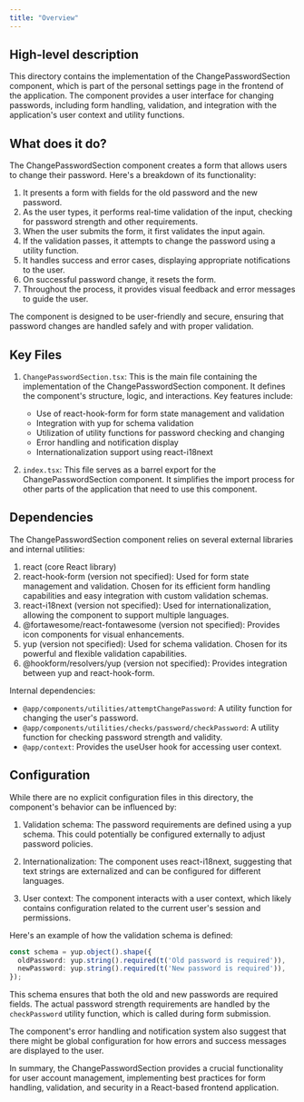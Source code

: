 ```yaml
---
title: "Overview"
---
```


## High-level description
This directory contains the implementation of the ChangePasswordSection component, which is part of the personal settings page in the frontend of the application. The component provides a user interface for changing passwords, including form handling, validation, and integration with the application's user context and utility functions.

## What does it do?
The ChangePasswordSection component creates a form that allows users to change their password. Here's a breakdown of its functionality:

1. It presents a form with fields for the old password and the new password.
2. As the user types, it performs real-time validation of the input, checking for password strength and other requirements.
3. When the user submits the form, it first validates the input again.
4. If the validation passes, it attempts to change the password using a utility function.
5. It handles success and error cases, displaying appropriate notifications to the user.
6. On successful password change, it resets the form.
7. Throughout the process, it provides visual feedback and error messages to guide the user.

The component is designed to be user-friendly and secure, ensuring that password changes are handled safely and with proper validation.

## Key Files

1. `ChangePasswordSection.tsx`:
   This is the main file containing the implementation of the ChangePasswordSection component. It defines the component's structure, logic, and interactions. Key features include:
   - Use of react-hook-form for form state management and validation
   - Integration with yup for schema validation
   - Utilization of utility functions for password checking and changing
   - Error handling and notification display
   - Internationalization support using react-i18next

2. `index.tsx`:
   This file serves as a barrel export for the ChangePasswordSection component. It simplifies the import process for other parts of the application that need to use this component.

## Dependencies
The ChangePasswordSection component relies on several external libraries and internal utilities:

1. react (core React library)
2. react-hook-form (version not specified): Used for form state management and validation. Chosen for its efficient form handling capabilities and easy integration with custom validation schemas.
3. react-i18next (version not specified): Used for internationalization, allowing the component to support multiple languages.
4. @fortawesome/react-fontawesome (version not specified): Provides icon components for visual enhancements.
5. yup (version not specified): Used for schema validation. Chosen for its powerful and flexible validation capabilities.
6. @hookform/resolvers/yup (version not specified): Provides integration between yup and react-hook-form.

Internal dependencies:
- `@app/components/utilities/attemptChangePassword`: A utility function for changing the user's password.
- `@app/components/utilities/checks/password/checkPassword`: A utility function for checking password strength and validity.
- `@app/context`: Provides the useUser hook for accessing user context.

## Configuration
While there are no explicit configuration files in this directory, the component's behavior can be influenced by:

1. Validation schema: The password requirements are defined using a yup schema. This could potentially be configured externally to adjust password policies.

2. Internationalization: The component uses react-i18next, suggesting that text strings are externalized and can be configured for different languages.

3. User context: The component interacts with a user context, which likely contains configuration related to the current user's session and permissions.

Here's an example of how the validation schema is defined:

```typescript
const schema = yup.object().shape({
  oldPassword: yup.string().required(t('Old password is required')),
  newPassword: yup.string().required(t('New password is required')),
});
```

This schema ensures that both the old and new passwords are required fields. The actual password strength requirements are handled by the `checkPassword` utility function, which is called during form submission.

The component's error handling and notification system also suggest that there might be global configuration for how errors and success messages are displayed to the user.

In summary, the ChangePasswordSection provides a crucial functionality for user account management, implementing best practices for form handling, validation, and security in a React-based frontend application.